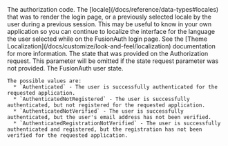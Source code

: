 
<APIBlock>
  <APIField name="code" type="String" required>The authorization code.</APIField>
  <APIField name="locale" type="String" optional>
    The [locale](/docs/reference/data-types#locales) that was to render the login page, or a previously selected locale by the user during a previous session. This may be useful to know in your own application so you can continue to localize the interface for the language the user selected while on the FusionAuth login page. See the [Theme Localization](/docs/customize/look-and-feel/localization) documentation for more information.
  </APIField>
  <APIField name="state" type="String" optional>
    The state that was provided on the Authorization request. This parameter will be omitted if the <InlineField>state</InlineField> request parameter was not provided.
  </APIField>
  <APIField name="userState" type="String" optional>
    The FusionAuth user state.

    The possible values are:
      * `Authenticated` - The user is successfully authenticated for the requested application.
      * `AuthenticatedNotRegistered` - The user is successfully authenticated, but not registered for the requested application.
      * `AuthenticatedNotVerified` - The user is successfully authenticated, but the user's email address has not been verified.
      * `AuthenticatedRegistrationNotVerified` - The user is successfully authenticated and registered, but the registration has not been verified for the requested application.
  </APIField>
</APIBlock>
